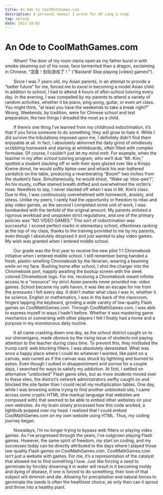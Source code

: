 ```yaml
---
title: An Ode to CoolMathGames.com
description: A personal memoir I wrote for AP Lang & Comp
tag: aplang
date: 2021-10-03
---
```



<Head>
  <meta name="twitter:card" content="summary_large_image" />
  <meta name="og:title" content="An Ode to CoolMathGames.com" />
</Head>

# An Ode to CoolMathGames.com

&emsp;&emsp;Wham! The door of my room slams open as my father burst in with smoke steaming out of his nose, face tormented than a dragon, exclaiming in Chinese, “混蛋！别玩游戏了！” (“Bastard! Stop playing [video] games!”).

&emsp;&emsp;Since I was 7 years old, my Asian parents, in an attempt to provide a “better future” for me, forced me to excel in becoming a model Asian child. In addition to school, I had to attend 4 hours of after-school tutoring every day. In the evening, I was compelled by my parents to attend a variety of random activities, whether it be piano, ping-pong, guitar, or even art class. You might think, “at least you have the weekends to take a break right?” Wrong. Weekends, by tradition, were for Chinese school and test preparation, the two things I dreaded the most as a child.

&emsp;&emsp;If there’s one thing I’ve learned from my childhood indoctrination, it’s that if you force someone to do something, they will grow to hate it. While I did survive the tribulations imposed upon me, I definitely didn’t find them enjoyable at all. In fact, I absolutely abhorred the daily grind of mindlessly scribbling homework and staring at whiteboards, often filled with complex formulae. Of course, I couldn’t just let my mind melt. For example, when the teacher in my after school tutoring program, who we’ll dub “Mr. Kim,” spotted a student slacking off or with their eyes glazed over like a Krispy Kreme donut, he would softly tiptoe over and whack his war-battered yardstick on the table, producing a reverberating “Boom!” two inches from the student’s face. Simultaneously, he would shout, “Wake up ‘stoo-pee’!”, As his musty, coffee stained breath drifted and overwhelmed the victim’s nose. Needless to say, I never slacked off when I was in Mr. Kim’s class. Due to this, I was continuously overwhelmed with homework, anxiety, and stress. Unlike my peers, I rarely had the opportunity or freedom to relax and play video games, as the second I completed some unit of work, I was bombarded with the tenfold of the original amount. My parents enlisted a rigorous workload and unspoken strict regulations, and one of the primary policies was “NO VIDEO GAMES.” This sort of indoctrination was successful. I scored perfect marks in elementary school, oftentimes ranking at the top of my class, thanks to the training provided to me by my parents, even though I absolutely despised it and just wanted to play video games. My wish was granted when I entered middle school.

&emsp;&emsp;Our grade was the first year to receive the new pilot 1:1 Chromebook initiative when I entered middle school. I still remember being handed a fresh, plastic-smelling Chromebook by the librarian, wearing a beaming smile on my face. Rushing home after school, I shot the charger into the Chromebook port, happily awaiting the bootup screen with the sleek colored Chromebook logo. For me, receiving a Chromebook meant infinite access to a “resource” my strict Asian parents never provided me: video games. School became my safe haven, it was like an escape for me from the pressures I felt every day. It didn’t matter what class I was in, whether it be science, English or mathematics, I was in the back of the classroom, fingers tapping the keyboard, grinding a wide variety of low-quality Flash games on CoolMathGames.com. Through CoolMathGames.com, I was able to express myself in ways I hadn’t before. Whether it was mastering game mechanics or conversing with other players I felt I finally had a home and a purpose in my monotonous daily routine.

&emsp;&emsp;It all came crashing down one day, as the school district caught on to our shenanigans, made obvious by the rising issue of students not paying attention to the teacher during class time. To prevent this, they instituted the trump card: web blocking filters. I was absolutely devastated. What was once a happy place where I could do whatever I wanted, like paint on a canvas, was ruined as if the canvas was struck by lightning and burned to ashes. Even though I sulked in disappointment and sorrow for a couple days, I searched for ways to satisfy my addiction. At first, I settled on alternative “unblocked” Flash game sites, but as more students moved over to these sites, the district’s network administrators swifty caught on and blocked the site faster than I could recall my multiplication tables. One day, while I was browsing online trying to find another unblocked site, I came across some cryptic HTML (the markup language that websites are composed with) that seemed to be able to embed other websites on your own websites. As my brain slowly processed how this code worked, a lightbulb popped over my head. I realized that I could embed CoolMathGames.com on my own website using HTML. Thus, my coding journey began.

&emsp;&emsp;Nowadays, I’m no longer trying to bypass web filters or playing video games. As I’ve progressed through the years, I’ve outgrown playing Flash games. However, the same spirit of freedom, my start on coding, and my successes today can be directly attributed to the days where I played those low-quality Flash games on CoolMathGames.com. CoolMathGames.com isn’t just a website with games. For me, it’s a representation of the catalyst that allowed me to find something I love. Just like forcing a seed to germinate by forcibly drowning it in water will result in it becoming moldy and dying of disease, if one is forced to do something, their love of that subject will diminish and die. Allowing for precipitation and natural forces to germinate the seeds is often the healthiest choice, as only then can it sprout and thrive into a healthy plant.
